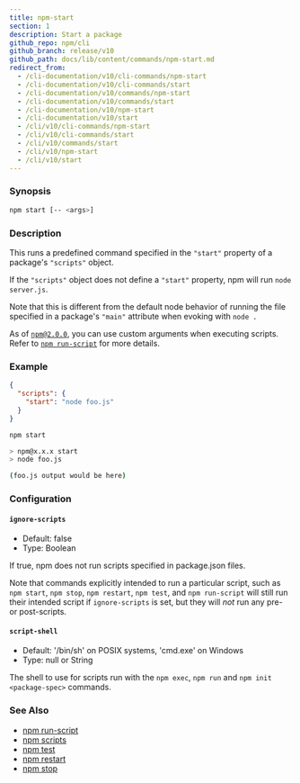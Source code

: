 ```yaml
---
title: npm-start
section: 1
description: Start a package
github_repo: npm/cli
github_branch: release/v10
github_path: docs/lib/content/commands/npm-start.md
redirect_from:
  - /cli-documentation/v10/cli-commands/npm-start
  - /cli-documentation/v10/cli-commands/start
  - /cli-documentation/v10/commands/npm-start
  - /cli-documentation/v10/commands/start
  - /cli-documentation/v10/npm-start
  - /cli-documentation/v10/start
  - /cli/v10/cli-commands/npm-start
  - /cli/v10/cli-commands/start
  - /cli/v10/commands/start
  - /cli/v10/npm-start
  - /cli/v10/start
---
```


### Synopsis

```bash
npm start [-- <args>]
```

### Description

This runs a predefined command specified in the `"start"` property of a package's `"scripts"` object.

If the `"scripts"` object does not define a `"start"` property, npm will run `node server.js`.

Note that this is different from the default node behavior of running the file specified in a package's `"main"` attribute when evoking with `node .`

As of [`npm@2.0.0`](https://blog.npmjs.org/post/98131109725/npm-2-0-0), you can use custom arguments when executing scripts. Refer to [`npm run-script`](/cli/v10/commands/npm-run-script) for more details.

### Example

```json
{
  "scripts": {
    "start": "node foo.js"
  }
}
```

```bash
npm start

> npm@x.x.x start
> node foo.js

(foo.js output would be here)

```

### Configuration

#### `ignore-scripts`

- Default: false
- Type: Boolean

If true, npm does not run scripts specified in package.json files.

Note that commands explicitly intended to run a particular script, such as `npm start`, `npm stop`, `npm restart`, `npm test`, and `npm run-script` will still run their intended script if `ignore-scripts` is set, but they will _not_ run any pre- or post-scripts.

#### `script-shell`

- Default: '/bin/sh' on POSIX systems, 'cmd.exe' on Windows
- Type: null or String

The shell to use for scripts run with the `npm exec`, `npm run` and `npm init <package-spec>` commands.

### See Also

- [npm run-script](/cli/v10/commands/npm-run-script)
- [npm scripts](/cli/v10/using-npm/scripts)
- [npm test](/cli/v10/commands/npm-test)
- [npm restart](/cli/v10/commands/npm-restart)
- [npm stop](/cli/v10/commands/npm-stop)

